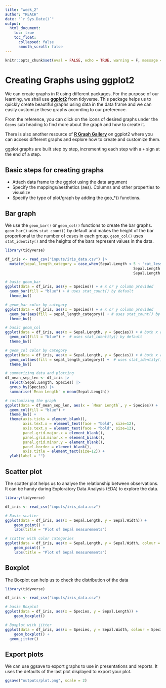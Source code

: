 ```yaml
---
title: "week_2"
author: "REACH"
date: "`r Sys.Date()`"
output:
  html_document:
    toc: true
    toc_float:
      collapsed: false
      smooth_scroll: false
---
```


```r
knitr::opts_chunk$set(eval = FALSE, echo = TRUE, warning = F, message = F, results = "hide")
```

# Creating Graphs using ggplot2

We can create graphs in R using different packages. For the purpose of our learning, we shall use **[ggplot2](https://ggplot2.tidyverse.org/reference/)** from tidyverse. This package helps us to quickly create beautiful graphs using data in the data frame and we can easily customize these graphs according to our preference.

From the reference, you can click on the icons of desired graphs under the `Geoms` sub heading to find more about the graph and how to create it.

There is also another resource of **[R Graph Gallery](https://r-graph-gallery.com/ggplot2-package.html)** on ggplot2 where you can access different graphs and explore how to create and customize them.

ggplot graphs are built step by step, incrementing each step with a `+` sign at the end of a step.

## Basic steps for creating graphs
- Attach data frame to the ggplot using the data argument
- Specify the mappings/aesthetics (aes). Columns and other properties to visualize
- Specify the type of plot/graph by adding the geo_*() functions.

## Bar graph

We use the `geom_bar()` or `geom_col()` functions to create the bar graphs. `geom_bar()` uses `stat_count()` by default and makes the height of the bar proportional to the number of cases in each group. `geom_col()` uses `stat_identity()` and the heights of the bars represent values in the data.

```r
library(tidyverse)

df_iris <- read_csv("inputs/iris_data.csv") |> 
  mutate(sepal_length_category = case_when(Sepal.Length < 5 ~ "cat_less_than_5",
                                                          Sepal.Length < 7 ~ "cat_5_6",
                                                          Sepal.Length >= 7 ~ "cat_7+"))

# basic geom_bar
ggplot(data = df_iris, aes(y = Species)) + # x or y column provided
  geom_bar(fill = "blue") + # uses stat_count() by default
  theme_bw()

# geom_bar color by category
ggplot(data = df_iris, aes(x = Species)) + # x or y column provided
  geom_bar(aes(fill = sepal_length_category)) + # uses stat_count() by default
  theme_bw()

# basic geom_col
ggplot(data = df_iris, aes(x = Sepal.Length, y = Species)) + # both x and y provided
  geom_col(fill = "blue") +  # uses stat_identity() by default
  theme_bw()

# geom_col color by category
ggplot(data = df_iris, aes(x = Sepal.Length, y = Species)) + # both x and y provided
  geom_col(aes(fill = sepal_length_category)) +  # uses stat_identity() by default
  theme_bw()

# summarizing data and plotting
df_mean_sep_len <- df_iris |> 
  select(Sepal.Length, Species) |> 
  group_by(Species) |> 
  summarise(`Mean Length` = mean(Sepal.Length))

# customizing the graph
ggplot(data = df_mean_sep_len, aes(x = `Mean Length`, y = Species)) +
  geom_col(fill = "blue") +
  theme_bw() +
  theme(axis.ticks = element_blank(),
        axis.text.x = element_text(face = "bold", size=12),
        axis.text.y = element_text(face = "bold", size=12),
        panel.grid.major.x = element_blank(),
        panel.grid.minor.x = element_blank(),
        panel.grid.minor.y = element_blank(),
        panel.border = element_blank(),
        axis.title = element_text(size=12)) +
  ylab(label = "")  

```

## Scatter plot

The scatter plot helps us to analyse the relationship between observations. It can be handy during Exploratory Data Analysis (EDA) to explore the data.

```r

library(tidyverse)

df_iris <- read_csv("inputs/iris_data.csv")

# Basic scatter
ggplot(data = df_iris, aes(x = Sepal.Length, y = Sepal.Width)) +
    geom_point() +
    labs(title = "Plot of Sepal measurements")

# scatter with color categories
ggplot(data = df_iris, aes(x = Sepal.Length, y = Sepal.Width, colour = Species)) +
    geom_point() +
    labs(title = "Plot of Sepal measurements")
```


## Boxplot

The Boxplot can help us to check the distribution of the data

```r
library(tidyverse)

df_iris <- read_csv("inputs/iris_data.csv")

# basic Boxplot
ggplot(data = df_iris, aes(x = Species, y = Sepal.Length)) +
    geom_boxplot()

# Boxplot with jitter
ggplot(data = df_iris, aes(x = Species, y = Sepal.Width, colour = Species)) +
    geom_boxplot() +
  geom_jitter()
```

## Export plots

We can use ggsave to export graphs to use in presentations and reports. It uses the defaults of the last plot displayed to export your plot.

```r
ggsave("outputs/plot.png", scale = 2)
```

